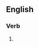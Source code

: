 ==English==

===Verb===
{{head|en|present participle}}

# {{present participle of|promogulate|lang=en|nocat=1}}